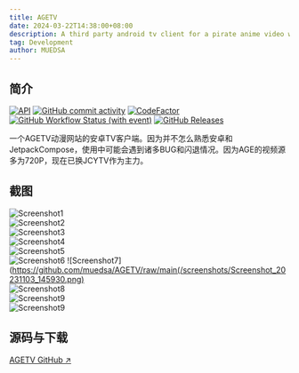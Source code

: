 ```yaml
---
title: AGETV
date: 2024-03-22T14:38:00+08:00
description: A third party android tv client for a pirate anime video web.
tag: Development
author: MUEDSA
---
```


## 简介
[![API](https://img.shields.io/badge/API-24%2B-yellow.svg?style=flat&logo=android)](https://developer.android.com/about/versions/nougat)
[![GitHub commit activity](https://img.shields.io/github/commit-activity/m/muedsa/AGETV?logo=github)](https://github.com/muedsa/AGETV/commits/main)
[![CodeFactor](https://www.codefactor.io/repository/github/muedsa/agetv/badge)](https://www.codefactor.io/repository/github/muedsa/agetv)
[![GitHub Workflow Status (with event)](https://img.shields.io/github/actions/workflow/status/muedsa/AGETV/android.yml)](https://github.com/muedsa/AGETV/actions)
[![GitHub Releases](https://img.shields.io/github/downloads/muedsa/AGETV/total?logo=github)](https://github.com/muedsa/AGETV/releases)  

一个AGETV动漫网站的安卓TV客户端。因为并不怎么熟悉安卓和JetpackCompose，使用中可能会遇到诸多BUG和闪退情况。因为AGE的视频源多为720P，现在已换JCYTV作为主力。

## 截图
![Screenshot1](https://github.com/muedsa/AGETV/raw/main/screenshots/Screenshot_20231103_145320.png)  
![Screenshot2](https://github.com/muedsa/AGETV/raw/main/screenshots/Screenshot_20231103_145349.png)  
![Screenshot3](https://github.com/muedsa/AGETV/raw/main/screenshots/Screenshot_20231103_145405.png)  
![Screenshot4](https://github.com/muedsa/AGETV/raw/main/screenshots/Screenshot_20231103_145415.png)  
![Screenshot5](https://github.com/muedsa/AGETV/raw/main/screenshots/Screenshot_20231103_145438.png)  
![Screenshot6](https://github.com/muedsa/AGETV/raw/main/screenshots/Screenshot_20231103_145914.png) 
![Screenshot7](https://github.com/muedsa/AGETV/raw/main(/screenshots/Screenshot_20231103_145930.png)  
![Screenshot8](https://github.com/muedsa/AGETV/raw/main/screenshots/Screenshot_20231113_142336.png)  
![Screenshot9](https://github.com/muedsa/AGETV/raw/main/screenshots/Screenshot_20231113_150130.png)  
![Screenshot9](https://github.com/muedsa/AGETV/raw/main/screenshots/Screenshot_20231113_151111.png)  


## 源码与下载

[AGETV GitHub ↗ ](https://github.com/muedsa/AGETV)
